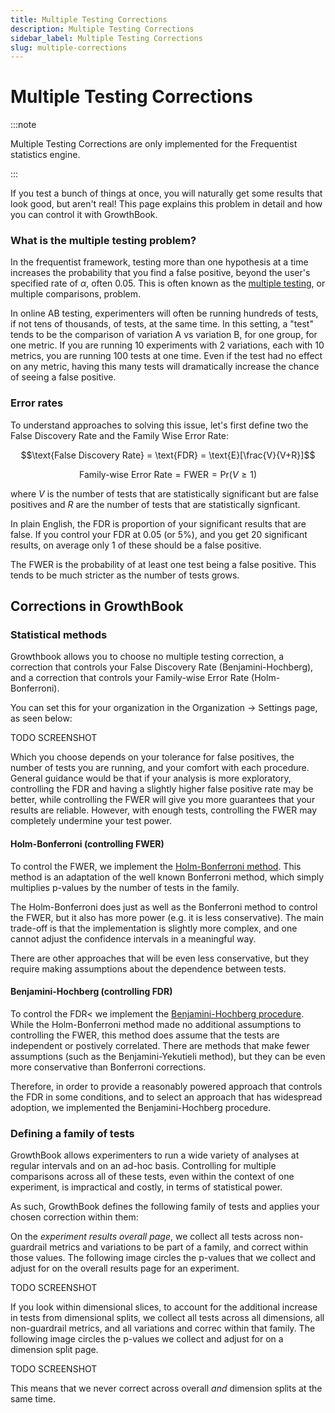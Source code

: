 ```yaml
---
title: Multiple Testing Corrections
description: Multiple Testing Corrections
sidebar_label: Multiple Testing Corrections
slug: multiple-corrections
---
```


# Multiple Testing Corrections

:::note

Multiple Testing Corrections are only implemented for the Frequentist statistics engine.

:::

If you test a bunch of things at once, you will naturally get some results that look good, but aren't real! This page explains this problem in detail and how you can control it with GrowthBook.

### What is the multiple testing problem?

In the frequentist framework, testing more than one hypothesis at a time increases the probability that you find a false positive, beyond the user's specified rate of $\alpha$, often 0.05. This is often known as the [multiple testing](https://en.wikipedia.org/wiki/Multiple_comparisons_problem), or multiple comparisons, problem.

In online AB testing, experimenters will often be running hundreds of tests, if not tens of thousands, of tests, at the same time. In this setting, a "test" tends to be the comparison of variation A vs variation B, for one group, for one metric. If you are running 10 experiments with 2 variations, each with 10 metrics, you are running 100 tests at one time. Even if the test had no effect on any metric, having this many tests will dramatically increase the chance of seeing a false positive.

### Error rates

To understand approaches to solving this issue, let's first define two the False Discovery Rate and the Family Wise Error Rate:

$$\text{False Discovery Rate} = \text{FDR} = \text{E}[\frac{V}{V+R}]$$

$$\text{Family-wise Error Rate} = \text{FWER} = \text{Pr}(V \geq 1)$$

where $V$ is the number of tests that are statistically significant but are false positives and $R$ are the number of tests that are statistically signficant.

In plain English, the FDR is proportion of your significant results that are false. If you control your FDR at 0.05 (or 5%), and you get 20 significant results, on average only 1 of these should be a false positive.

The FWER is the probability of at least one test being a false positive. This tends to be much stricter as the number of tests grows.

## Corrections in GrowthBook

### Statistical methods

Growthbook allows you to choose no multiple testing correction, a correction that controls your False Discovery Rate (Benjamini-Hochberg), and a correction that controls your Family-wise Error Rate (Holm-Bonferroni).

You can set this for your organization in the Organization -> Settings page, as seen below:

TODO SCREENSHOT

Which you choose depends on your tolerance for false positives, the number of tests you are running, and your comfort with each procedure. General guidance would be that if your analysis is more exploratory, controlling the FDR and having a slightly higher false positive rate may be better, while controlling the FWER will give you more guarantees that your results are reliable. However, with enough tests, controlling the FWER may completely undermine your test power.

#### Holm-Bonferroni (controlling FWER)

To control the FWER, we implement the [Holm-Bonferroni method](https://en.wikipedia.org/wiki/Holm%E2%80%93Bonferroni_method). This method is an adaptation of the well known Bonferroni method, which simply multiplies p-values by the number of tests in the family.

The Holm-Bonferroni does just as well as the Bonferroni method to control the FWER, but it also has more power (e.g. it is less conservative). The main trade-off is that the implementation is slightly more complex, and one cannot adjust the confidence intervals in a meaningful way.

There are other approaches that will be even less conservative, but they require making assumptions about the dependence between tests.

#### Benjamini-Hochberg (controlling FDR)

To control the FDR< we implement the [Benjamini-Hochberg procedure](https://en.wikipedia.org/wiki/False_discovery_rate#Benjamini%E2%80%93Hochberg_procedure). While the Holm-Bonferroni method made no additional assumptions to controlling the FWER, this method does assume that the tests are independent or postively correlated. There are methods that make fewer assumptions (such as the Benjamini-Yekutieli method), but they can be even more conservative than Bonferroni corrections.

Therefore, in order to provide a reasonably powered approach that controls the FDR in some conditions, and to select an approach that has widespread adoption, we implemented the Benjamini-Hochberg procedure.

### Defining a family of tests

GrowthBook allows experimenters to run a wide variety of analyses at regular intervals and on an ad-hoc basis. Controlling for multiple comparisons across all of these tests, even within the context of one experiment, is impractical and costly, in terms of statistical power.

As such, GrowthBook defines the following family of tests and applies your chosen correction within them:

On the _experiment results overall page_, we collect all tests across non-guardrail metrics and variations to be part of a family, and correct within those values. The following image circles the p-values that we collect and adjust for on the overall results page for an experiment.

TODO SCREENSHOT

If you look within dimensional slices, to account for the additional increase in tests from dimensional splits, we collect all tests across all dimensions, all non-guardrail metrics, and all variations and correc within that family. The following image circles the p-values we collect and adjust for on a dimension split page.

TODO SCREENSHOT

This means that we never correct across overall _and_ dimension splits at the same time.
